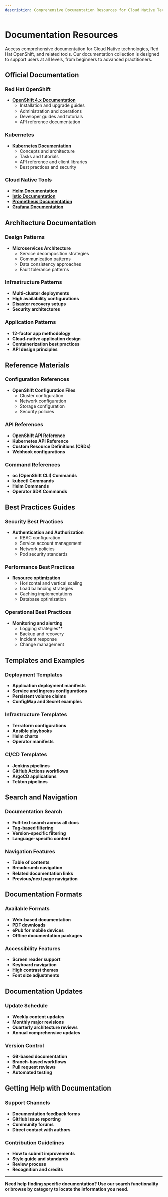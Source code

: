 ```yaml
---
description: Comprehensive Documentation Resources for Cloud Native Technologies
---
```


# Documentation Resources

Access comprehensive documentation for Cloud Native technologies, Red Hat OpenShift, and related tools. Our documentation collection is designed to support users at all levels, from beginners to advanced practitioners.

## Official Documentation

### Red Hat OpenShift
- **[OpenShift 4.x Documentation](https://docs.openshift.com/)**
  - Installation and upgrade guides
  - Administration and operations
  - Developer guides and tutorials
  - API reference documentation

### Kubernetes
- **[Kubernetes Documentation](https://kubernetes.io/docs/)**
  - Concepts and architecture
  - Tasks and tutorials
  - API reference and client libraries
  - Best practices and security

### Cloud Native Tools
- **[Helm Documentation](https://helm.sh/docs/)**
- **[Istio Documentation](https://istio.io/docs/)**
- **[Prometheus Documentation](https://prometheus.io/docs/)**
- **[Grafana Documentation](https://grafana.com/docs/)**

## Architecture Documentation

### Design Patterns
- **Microservices Architecture**
  - Service decomposition strategies
  - Communication patterns
  - Data consistency approaches
  - Fault tolerance patterns

### Infrastructure Patterns
- **Multi-cluster deployments**
- **High availability configurations**
- **Disaster recovery setups**
- **Security architectures**

### Application Patterns
- **12-factor app methodology**
- **Cloud-native application design**
- **Containerization best practices**
- **API design principles**

## Reference Materials

### Configuration References
- **OpenShift Configuration Files**
  - Cluster configuration
  - Network configuration
  - Storage configuration
  - Security policies

### API References
- **OpenShift API Reference**
- **Kubernetes API Reference**
- **Custom Resource Definitions (CRDs)**
- **Webhook configurations**

### Command References
- **oc (OpenShift CLI) Commands**
- **kubectl Commands**
- **Helm Commands**
- **Operator SDK Commands**

## Best Practices Guides

### Security Best Practices
- **Authentication and Authorization**
  - RBAC configuration
  - Service account management
  - Network policies
  - Pod security standards

### Performance Best Practices
- **Resource optimization**
  - Horizontal and vertical scaling
  - Load balancing strategies
  - Caching implementations
  - Database optimization

### Operational Best Practices
- **Monitoring and alerting**
  - Logging strategies**
  - Backup and recovery
  - Incident response
  - Change management

## Templates and Examples

### Deployment Templates
- **Application deployment manifests**
- **Service and ingress configurations**
- **Persistent volume claims**
- **ConfigMap and Secret examples**

### Infrastructure Templates
- **Terraform configurations**
- **Ansible playbooks**
- **Helm charts**
- **Operator manifests**

### CI/CD Templates
- **Jenkins pipelines**
- **GitHub Actions workflows**
- **ArgoCD applications**
- **Tekton pipelines**

## Search and Navigation

### Documentation Search
- **Full-text search across all docs**
- **Tag-based filtering**
- **Version-specific filtering**
- **Language-specific content**

### Navigation Features
- **Table of contents**
- **Breadcrumb navigation**
- **Related documentation links**
- **Previous/next page navigation**

## Documentation Formats

### Available Formats
- **Web-based documentation**
- **PDF downloads**
- **ePub for mobile devices**
- **Offline documentation packages**

### Accessibility Features
- **Screen reader support**
- **Keyboard navigation**
- **High contrast themes**
- **Font size adjustments**

## Documentation Updates

### Update Schedule
- **Weekly content updates**
- **Monthly major revisions**
- **Quarterly architecture reviews**
- **Annual comprehensive updates**

### Version Control
- **Git-based documentation**
- **Branch-based workflows**
- **Pull request reviews**
- **Automated testing**

## Getting Help with Documentation

### Support Channels
- **Documentation feedback forms**
- **GitHub issue reporting**
- **Community forums**
- **Direct contact with authors**

### Contribution Guidelines
- **How to submit improvements**
- **Style guide and standards**
- **Review process**
- **Recognition and credits**

---

**Need help finding specific documentation? Use our search functionality or browse by category to locate the information you need.**
